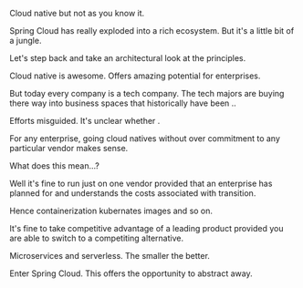 Cloud native but not as you know it.

Spring Cloud has really exploded into a rich ecosystem. But it's a little bit of a jungle.

Let's step back and take an architectural look at the principles.

Cloud native is awesome. Offers amazing potential for enterprises.

But today every company is a tech company. The tech majors are buying there way into business spaces that historically
have been ..

Efforts misguided. It's unclear whether .

For any enterprise, going cloud natives without over commitment to any particular vendor makes sense.

What does this mean...?

Well it's fine to run just on one vendor provided that an enterprise has planned for and understands the costs associated
with transition.

Hence containerization kubernates images and so on.

It's fine to take competitive advantage of a leading product provided you are able to switch to a competiting alternative.

Microservices and serverless. The smaller the better.

Enter Spring Cloud. This offers the opportunity to abstract away.